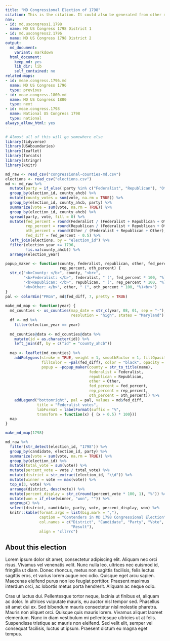 ```yaml
---
title: "MD Congressional Election of 1798"
citation: This is the citation. It could also be generated from other metadata.
nnv:
- id: md.uscongress1.1798
  name: MD US Congress 1798 District 1
- id: md.uscongress2.1796
  name: MD US Congress 1798 District 2
output:
  md_document:
    variant: markdown
  html_document:
    keep_md: yes
    lib_dir: lib
    self_contained: no
related-maps:
- id: meae.congress.1796.md
  name: MD US Congress 1796
  type: previous
- id: meae.congress.1800.md
  name: MD US Congress 1800
  type: next
- id: meae.congress.1798
  name: National US Congress 1798
  type: national
always_allow_html: yes
---
```


```r
# Almost all of this will go somewhere else
library(tidyverse)
library(USAboundaries)
library(leaflet)
library(forcats)
library(stringr)
library(knitr)

md_raw <- read_csv("congressional-counties-md.csv")
elections <- read_csv("elections.csv")
md <- md_raw %>% 
  mutate(party = if_else(!party %in% c("Federalist", "Republican"), "Other", party)) %>% 
  group_by(election_id, county_ahcb) %>%  
  mutate(county_votes = sum(vote, na.rm = TRUE)) %>% 
  group_by(election_id, county_ahcb, party) %>% 
  summarize(vote = sum(vote, na.rm = TRUE)) %>% 
  group_by(election_id, county_ahcb) %>% 
  spread(party, vote, fill = 0) %>% 
  mutate(fed_percent = round(Federalist / (Federalist + Republican + Other), 3),
         rep_percent = round(Republican / (Federalist + Republican + Other), 3),
         oth_percent = round(Other / (Federalist + Republican + Other), 3),
         fed_diff = fed_percent - 0.5) %>% 
  left_join(elections, by = "election_id") %>% 
  filter(election_year >= 1796, 
         !is.na(county_ahcb)) %>% 
  arrange(election_year) 

popup_maker <- function(county, federalist, republican, other, fed_percent,
                        rep_percent, oth_percent) {
  str_c("<b>County: </b>", county, "<br>",
        "<b>Federalist: </b>", federalist, " (", fed_percent * 100, "%)<br>",
        "<b>Republican: </b>", republican, " (", rep_percent * 100, "%)<br>",
        "<b>Other: </b>", other, " (", oth_percent * 100, "%)<br>")
}
pal <- colorBin("PRGn", md$fed_diff, 7, pretty = TRUE)
  
make_md_map <- function(year) {
  md_counties <- us_counties(map_date = str_c(year, 08, 01, sep = "-"),
                             resolution = "high", states = "Maryland")
  df <- md %>% 
    filter(election_year == year) 
  
  md_counties@data <- md_counties@data %>% 
    mutate(id = as.character(id)) %>% 
    left_join(df, by = c("id" = "county_ahcb"))
  
  map <- leaflet(md_counties) %>% 
    addPolygons(stroke = TRUE, weight = 1, smoothFactor = 1, fillOpacity = 1,
                fillColor = ~pal(fed_diff), color = "black", opacity = 1,
                popup = ~popup_maker(county = str_to_title(name),
                                     federalist = Federalist,
                                     republican = Republican,
                                     other = Other,
                                     fed_percent = fed_percent,
                                     rep_percent = rep_percent,
                                     oth_percent = oth_percent)) %>% 
    addLegend("bottomright", pal = pal, values = md$fed_diff,
              title = "Federalist votes",
              labFormat = labelFormat(suffix = "%",
              transform = function(x) { (x + 0.5) * 100}))
  map
}

```


```r
make_md_map(1798)
```

```r
md_raw %>% 
  filter(str_detect(election_id, "1798")) %>% 
  group_by(candidate, election_id, party) %>% 
  summarize(vote = sum(vote, na.rm = TRUE)) %>% 
  group_by(election_id) %>% 
  mutate(total_vote = sum(vote)) %>% 
  mutate(percent_vote = vote / total_vote) %>% 
  mutate(district = str_extract(election_id, "\\d")) %>% 
  mutate(winner = vote == max(vote)) %>% 
  top_n(3, vote) %>% 
  arrange(district, desc(vote)) %>% 
  mutate(percent_display = str_c(round(percent_vote * 100, 1), "%")) %>% 
  mutate(won = if_else(winner, "won", "")) %>% 
  ungroup() %>% 
  select(district, candidate, party, vote, percent_display, won) %>% 
  knitr::kable(format.args = list(big.mark = ","),
               caption = "Contenders in MD 1798 Congressional Election",
               col.names = c("District", "Candidate", "Party", "Vote", "Percentage",
                             "Result"),
               align = "cllrrc")
```


## About this election

Lorem ipsum dolor sit amet, consectetur adipiscing elit. Aliquam nec orci risus. Vivamus vel venenatis velit. Nunc nulla leo, ultrices nec euismod id, fringilla ut diam. Donec rhoncus, metus non sagittis facilisis, felis lectus sagittis eros, et varius lorem augue nec odio. Quisque eget arcu sapien. Maecenas eleifend purus non leo feugiat porttitor. Praesent maximus interdum orci, ac lobortis metus porta hendrerit. Aliquam ac neque odio.

Cras ut luctus dui. Pellentesque tortor neque, lacinia ut finibus et, aliquam ac dolor. In ultrices vulputate mauris, eu auctor nisl tempor sed. Phasellus sit amet dui ex. Sed bibendum mauris consectetur nisl molestie pharetra. Mauris non aliquet orci. Quisque quis mauris lorem. Vivamus aliquet laoreet elementum. Nunc in diam vestibulum mi pellentesque ultricies ut at felis. Suspendisse tristique ac mauris non eleifend. Sed velit elit, semper vel consequat facilisis, luctus ut ipsum. Praesent dictum eu magna eget tempus.


